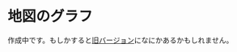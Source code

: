 # 地図のグラフ

作成中です。もしかすると[旧バージョン](http://web.archive.org/web/20210117052842/https://shohei-doi.github.io/quant_polisci/)になにかあるかもしれません。